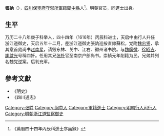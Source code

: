 '''張訥'''（{{bd|？||？|}}），[[四川|四川]][[保寧府|保寧府守禦所]]軍籍[[閬中縣|閬中縣]]人<ref>《萬曆四十四年丙辰科進士序齒録》</ref>。明朝官员，同進士出身。

== 生平 ==
万历二十八年庚子科举人，四十四年（1616年）丙辰科进士，天启中由行人升任浙江道御史，天启五年十二月，差浙江道御史張訥巡按直隸蘇松。党附[[魏忠贤|魏忠贤]]，承其意首劾尚书[[赵南星|赵南星]]，请毁东林、关中、江右、徽州诸书院。与[[魏廣微|魏廣微]]、[[徐紹吉|徐紹吉]]、[[謝啟光|謝啟光]]号稱四奸。任用其兄[[張樸_(萬曆進士)|张朴]]官至南京户部尚书。崇禎元年削籍为民，兄弟并列名魏党逆案。后判充军。

==參考文獻==
{{reflist}}
*《明史》
*《四川通志》

{{萬曆四十四年丙辰科殿試金榜}}

{{Authority control}}

{{DEFAULTSORT:Zhang張}}
[[Category:张姓|Category:张姓]]
[[Category:阆中人|Category:阆中人]]
[[Category:軍籍進士|Category:軍籍進士]]
[[Category:明朝行人司行人|Category:明朝行人司行人]]
[[Category:明朝浙江道監察御史|Category:明朝浙江道監察御史]]